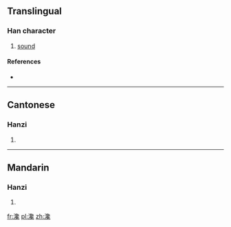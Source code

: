 ==Translingual==

===Han character===
{{Han char|rn=85|rad=水|as=17|sn=20|four=3711<sub>3</sub>|canj=水弓口戈 (ENRI)}}

# [[sound]]

====References====
* {{Han ref|kx=0661.210|dkj=18714|dj=1071.040|hdz=31789.040|uh=703A|ud=28730|bh=F464|bd=62564}}

----

==Cantonese==

===Hanzi===
{{yue-hanzi|jyut=|y=chaam4}}

# {{defn|lang=yue|sort=水17}}

----

==Mandarin==

===Hanzi===
{{cmn-hanzi|pin=[[chán]] ([[chan2]]), [[ràng]] ([[rang4]])|wg=ch'an<sup>2</sup>, jang<sup>4</sup>}}

# {{defn|lang=cmn|sort=水17}}

[[fr:瀺]]
[[pl:瀺]]
[[zh:瀺]]